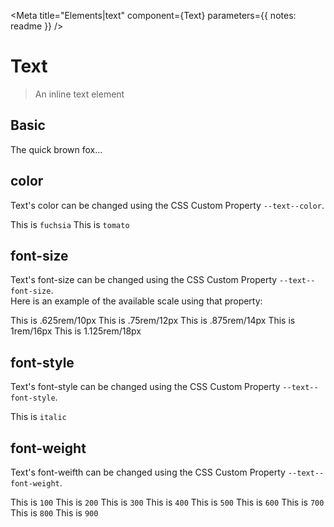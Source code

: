 

<Meta title="Elements|text" component={Text} parameters={{ notes: readme }} />

# Text

> An inline text element

## Basic

<Preview>
  <span data-text>
    The quick brown fox...
  </span>
</Preview>

## color

Text's color can be changed using the CSS Custom Property `--text--color`.  

<Preview>
  <Story name="color">
    <div style={{ display: "grid" }}>
      <span data-text style={{ "--text--color": "fuchsia" }}>
        This is <code>fuchsia</code>
      </span>
      <span data-text style={{ "--text--color": "tomato" }}>
        This is <code>tomato</code>
      </span>
    </div>
  </Story>
</Preview>

## font-size

Text's font-size can be changed using the CSS Custom Property `--text--font-size`.  
Here is an example of the available scale using that property:

<Preview>
  <Story name="font-size">
    <div style={{ display: "grid" }}>
      <span data-text style={{ "--text--font-size": ".625rem" }}>
        This is .625rem/10px
      </span>
      <span data-text style={{ "--text--font-size": ".75rem" }}>
        This is .75rem/12px
      </span>
      <span data-text style={{ "--text--font-size": ".875rem" }}>
        This is .875rem/14px
      </span>
      <span data-text style={{ "--text--font-size": "1rem" }}>
        This is 1rem/16px
      </span>
      <span data-text style={{ "--text--font-size": "1.125rem" }}>
        This is 1.125rem/18px
      </span>
    </div>
  </Story>
</Preview>

## font-style

Text's font-style can be changed using the CSS Custom Property `--text--font-style`.  

<Preview>
  <Story name="font-style">
    <div style={{ display: "grid" }}>
      <span data-text style={{ "--text--font-style": "italic" }}>
        This is <code>italic</code>
      </span>
    </div>
  </Story>
</Preview>

## font-weight

Text's font-weifth can be changed using the CSS Custom Property `--text--font-weight`.  

<Preview>
  <Story name="font-weight">
    <div style={{ display: "grid" }}>
      <span data-text style={{ "--text--font-weight": "100" }}>
        This is <code>100</code>
      </span>
      <span data-text style={{ "--text--font-weight": "200" }}>
        This is <code>200</code>
      </span>
      <span data-text style={{ "--text--font-weight": "300" }}>
        This is <code>300</code>
      </span>
      <span data-text style={{ "--text--font-weight": "400" }}>
        This is <code>400</code>
      </span>
      <span data-text style={{ "--text--font-weight": "500" }}>
        This is <code>500</code>
      </span>
      <span data-text style={{ "--text--font-weight": "600" }}>
        This is <code>600</code>
      </span>
      <span data-text style={{ "--text--font-weight": "700" }}>
        This is <code>700</code>
      </span>
      <span data-text style={{ "--text--font-weight": "800" }}>
        This is <code>800</code>
      </span>
      <span data-text style={{ "--text--font-weight": "900" }}>
        This is <code>900</code>
      </span>
    </div>
  </Story>
</Preview>
